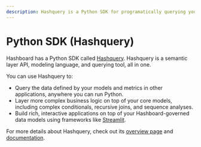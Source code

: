 ```yaml
---
description: Hashquery is a Python SDK for programatically querying your Hashboard models.
---
```


# Python SDK (Hashquery)

Hashboard has a Python SDK called [Hashquery](https://hashquery.dev/). Hashquery is a semantic layer API, modeling language, and querying tool, all in one.

You can use Hashquery to:

- Query the data defined by your models and metrics in other applications, anywhere you can run Python.
- Layer more complex business logic on top of your core models, including complex conditionals, recursive joins, and sequence analyses.
- Build rich, interactive applications on top of your Hashboard-governed data models using frameworks like [Streamlit](https://streamlit.io/).

For more details about Hashquery, check out its [overview page](https://hashquery.dev/) and [documentation](https://hashquery.dev/docs).
